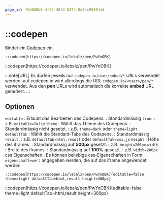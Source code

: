 ```yaml
---
page_id: f9d808b6-4f46-48f3-8274-0e84c908944d
---
```



# ::codepen

Bindet ein [Codepen](https://codepen.io/) ein.

```mdx
::codepen[https://codepen.io/lebalz/pen/PwYoOBK]
```

<BrowserWindow>
::codepen[https://codepen.io/lebalz/pen/PwYoOBK]
</BrowserWindow>

:::note[URL]
Es dürfen jeweils nur `codepen.io/user/embed/*` URLs verwendet werden, auf codepen.io wird allerdings die URL `codepen.io/<user>/pen/*` verwendet. Aus den __pen__ URLs wird automatisch die korrekte __embed__ URL generiert.
:::

## Optionen

`editable`
: Erlaubt das Bearbeiten des Codepens.
: Standardmässig `true`.
: z.B. `editable=false`
`theme`
: Wählt das Theme des Codepens.
: Standardmässig nicht gesetzt.
: z.B. `theme=dark` oder `theme=light`
`defaultTab`
: Wählt die Standard-Tabs des Codepens.
: Standardmässig `result`.
: z.B. `defaultTab=html,result` oder `defaultTab=css,js`
`height`
: Höhe des iframes.
: Standardmässig auf __500px__ gesetzt.
: z.B. `height=200px`
`width`
: Breite des iframes.
: Standardmässig auf __100%__ gesetzt.
: z.B. `width=200px`
css Eigenschaften
: Es können beliebige css-Eigenschaften in Form `eigenschaft=wert` angegeben werden, die auf das iframe angewendet werden.


```mdx
::codepen[https://codepen.io/lebalz/pen/PwYoOBK]{editable=false theme=light defaultTab=html,result height=300px}
```

<BrowserWindow>
::codepen[https://codepen.io/lebalz/pen/PwYoOBK]{editable=false theme=light defaultTab=html,result height=300px}
</BrowserWindow>
